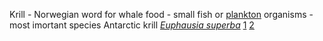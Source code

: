 Krill - Norwegian word for whale food - small fish or [[plankton]] organisms - most imortant species Antarctic krill ''[[Euphausia superba]]'' [http://www.wikipedia.org/wiki/Euphausia_superba] [http://www.ecoscope.com/krill]